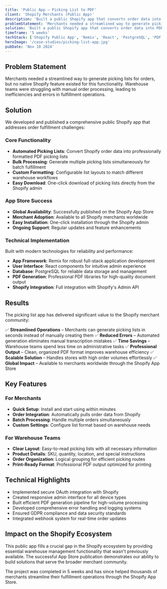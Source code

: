 ```yaml
---
title: 'Public App – Picking List to PDF'
client: 'Shopify Merchants (Public App)'
description: 'Built a public Shopify app that converts order data into PDF-based picking lists, enabling merchants to quickly generate and download picking lists for their warehouse teams.'
problemStatement: 'Merchants needed a streamlined way to generate picking lists for orders, but no native Shopify feature existed for this functionality.'
solution: 'Built a public Shopify app that converts order data into PDF-based picking lists, successfully published on the Shopify App Store for global merchant use.'
timeframe: '5 weeks'
techStack: ['Shopify Public App', 'Remix', 'React', 'PostgreSQL', 'PDF Generation Libraries']
heroImage: '/case-studies/picking-list-app.jpg'
pubDate: 'Nov 10 2024'
---
```


## Problem Statement

Merchants needed a streamlined way to generate picking lists for orders, but no native Shopify feature existed for this functionality. Warehouse teams were struggling with manual order processing, leading to inefficiencies and errors in fulfillment operations.

## Solution

We developed and published a comprehensive public Shopify app that addresses order fulfillment challenges:

### Core Functionality

- **Automated Picking Lists**: Convert Shopify order data into professionally formatted PDF picking lists
- **Bulk Processing**: Generate multiple picking lists simultaneously for batch fulfillment
- **Custom Formatting**: Configurable list layouts to match different warehouse workflows
- **Easy Download**: One-click download of picking lists directly from the Shopify admin

### App Store Success

- **Global Availability**: Successfully published on the Shopify App Store
- **Merchant Adoption**: Available to all Shopify merchants worldwide
- **Easy Installation**: One-click installation through the Shopify admin
- **Ongoing Support**: Regular updates and feature enhancements

### Technical Implementation

Built with modern technologies for reliability and performance:

- **App Framework**: Remix for robust full-stack application development
- **User Interface**: React components for intuitive admin experience
- **Database**: PostgreSQL for reliable data storage and management
- **PDF Generation**: Professional PDF libraries for high-quality document output
- **Shopify Integration**: Full integration with Shopify's Admin API

## Results

The picking list app has delivered significant value to the Shopify merchant community:

✅ **Streamlined Operations** – Merchants can generate picking lists in seconds instead of manually creating them
✅ **Reduced Errors** – Automated generation eliminates manual transcription mistakes
✅ **Time Savings** – Warehouse teams spend less time on administrative tasks
✅ **Professional Output** – Clean, organized PDF format improves warehouse efficiency
✅ **Scalable Solution** – Handles stores with high order volumes effortlessly
✅ **Global Impact** – Available to merchants worldwide through the Shopify App Store

## Key Features

### For Merchants
- **Quick Setup**: Install and start using within minutes
- **Order Integration**: Automatically pulls order data from Shopify
- **Batch Processing**: Handle multiple orders simultaneously
- **Custom Settings**: Configure list format based on warehouse needs

### For Warehouse Teams
- **Clear Layout**: Easy-to-read picking lists with all necessary information
- **Product Details**: SKU, quantity, location, and special instructions
- **Order Organization**: Logical grouping for efficient picking routes
- **Print-Ready Format**: Professional PDF output optimized for printing

## Technical Highlights

- Implemented secure OAuth integration with Shopify
- Created responsive admin interface for all device types
- Built efficient PDF generation pipeline for high-volume processing
- Developed comprehensive error handling and logging systems
- Ensured GDPR compliance and data security standards
- Integrated webhook system for real-time order updates

## Impact on the Shopify Ecosystem

This public app fills a crucial gap in the Shopify ecosystem by providing essential warehouse management functionality that wasn't previously available. The successful App Store publication demonstrates our ability to build solutions that serve the broader merchant community.

The project was completed in 5 weeks and has since helped thousands of merchants streamline their fulfillment operations through the Shopify App Store.